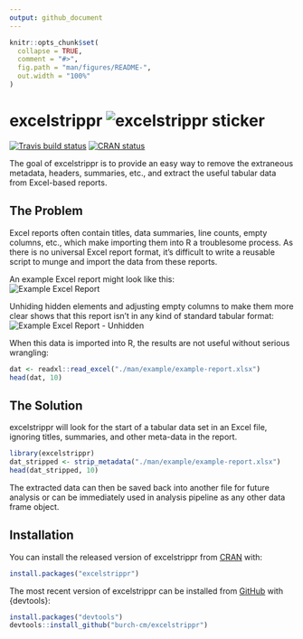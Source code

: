 ```yaml
---
output: github_document
---
```


<!-- README.md is generated from README.Rmd. Please edit that file -->

```r
knitr::opts_chunk$set(
  collapse = TRUE,
  comment = "#>",
  fig.path = "man/figures/README-",
  out.width = "100%"
)
```

# excelstrippr    ![excelstrippr sticker](./man/img/sticker-small.png)

<!-- badges: start -->
[![Travis build status](https://travis-ci.com/burch-cm/metastrippr.svg?branch=master)](https://travis-ci.com/burch-cm/metastrippr)
[![CRAN status](https://www.r-pkg.org/badges/version/excelstrippr)](https://CRAN.R-project.org/package=excelstrippr)
<!-- badges: end -->

The goal of excelstrippr is to provide an easy way to remove the extraneous
metadata, headers, summaries, etc., and extract the useful tabular data from Excel-based reports. 

## The Problem  
Excel reports often contain titles, data summaries, line counts, empty columns, 
etc., which make importing them into R a troublesome process. 
As there is no universal Excel report format, 
it's difficult to write a reusable script to munge and import the data from 
these reports.

An example Excel report might look like this:  
![Example Excel Report](./man/img/init-excel.png)  

Unhiding hidden elements and adjusting empty columns to make them more clear shows 
that this report isn't in any kind of standard tabular format:  
![Example Excel Report - Unhidden](./man/img/unhidden-excel.png)

When this data is imported into R, the results are not useful without serious 
wrangling:  
```r
dat <- readxl::read_excel("./man/example/example-report.xlsx")
head(dat, 10)
```

## The Solution  
excelstrippr will look for the start of a tabular data set in an Excel file, ignoring 
titles, summaries, and other meta-data in the report. 

```r
library(excelstrippr)
dat_stripped <- strip_metadata("./man/example/example-report.xlsx")
head(dat_stripped, 10)
```

The extracted data can then be saved back into another file for future analysis or can be immediately used in analysis pipeline as any other data frame object.

## Installation

You can install the released version of excelstrippr from [CRAN](https://CRAN.R-project.org) with:

``` r
install.packages("excelstrippr")
```

The most recent version of excelstrippr can be installed from [GitHub](https://github.com/burch-cm/excelstrippr) with {devtools}:  
``` r
install.packages("devtools")
devtools::install_github("burch-cm/excelstrippr")
```
